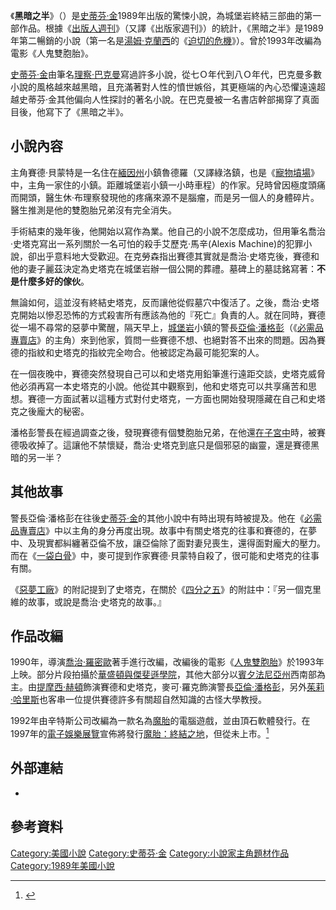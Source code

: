 {{noteTA
|1=zh-hk:佐治·A·雷美奧; zh-tw:喬治·羅密歐;
}}

{{NoteTA|G1=Show}}
{{Infobox Book | 
| name          = 黑暗之半
| title_orig    = '''''The Dark Half'''''
| translator    = [[劉韋廷|劉韋廷]]
| image         = [[File:The_Dark_Half.jpg|200px]]
| image_caption = 《黑暗之半》封面
| author        = [[史蒂芬·金|史蒂芬·金]]
| illustrator   = 
| cover_artist  = 
| country       = [[美國|美國]]
| language      = {{flagicon|USA}} [[英語|英語]]<br />{{flagicon|TWN}} [[繁體中文|繁體中文]]
| series        = 
| genre         = [[驚悚|驚悚]]
| publisher     = {{flagicon|USA}} [[維京出版社|維京出版社]]<br />{{flagicon|TWN}} [[遠流出版社|遠流出版社]]
| release_date  = 1989年11月1日
| chinese_release_date = 2006年11月1日
| media_type    = 平裝
| pages         = 380頁
| isbn          = ISBN 978-957-32-5978-3
| preceded_by   = 
| followed_by   = 
}}
《'''黑暗之半'''》（{{lang-en|''The Dark Half''}}）是[[史蒂芬·金|史蒂芬·金]]1989年出版的驚悚小說，為城堡岩終結三部曲的第一部作品。根據《[[出版人週刊|出版人週刊]]》（又譯《出版家週刊》）的統計，《黑暗之半》是1989年第二暢銷的小說（第一名是[[湯姆·克蘭西|湯姆·克蘭西]]的《[[迫切的危機|迫切的危機]]》）。曾於1993年改編為電影《人鬼雙胞胎》。

[[史蒂芬·金|史蒂芬·金]]由筆名[[理察·巴克曼|理察·巴克曼]]寫過許多小說，從七Ｏ年代到八Ｏ年代，巴克曼多數小說的風格越來越黑暗，且充滿著對人性的憤世嫉俗，其更極端的內心恐懼遠遠超越史蒂芬·金其他偏向人性探討的著名小說。在巴克曼被一名書店幹部揭穿了真面目後，他寫下了《黑暗之半》。

== 小說內容 ==

主角賽德·貝蒙特是一名住在[[緬因州|緬因州]]小鎮魯德羅（又譯綠洛鎮，也是《[[寵物墳場|寵物墳場]]》中，主角一家住的小鎮。距離城堡岩小鎮一小時車程）的作家。兒時曾因極度頭痛而開頭，醫生休·布理察發現他的疼痛來源不是腦瘤，而是另一個人的身體碎片。醫生推測是他的雙胞胎兄弟沒有完全消失。

手術結束的幾年後，他開始以寫作為業。他自己的小說不怎麼成功，但用筆名喬治·史塔克寫出一系列關於一名可怕的殺手艾歷克·馬辛(Alexis Machine)的犯罪小說，卻出乎意料地大受歡迎。在克勞森指出賽德其實就是喬治·史塔克後，賽德和他的妻子麗茲決定為史塔克在城堡岩辦一個公開的葬禮。墓碑上的墓誌銘寫著：'''不是什麼多好的傢伙'''。

無論如何，這並沒有終結史塔克，反而讓他從假墓穴中復活了。之後，喬治·史塔克開始以慘忍恐怖的方式殺害所有應該為他的『死亡』負責的人。就在同時，賽德從一場不尋常的惡夢中驚醒，隔天早上，[[城堡岩|城堡岩]]小鎮的警長[[亞倫·潘格彭|亞倫·潘格彭]]（《[[必需品專賣店|必需品專賣店]]》的主角）來到他家，質問一些賽德不想、也絕對答不出來的問題。因為賽德的指紋和史塔克的指紋完全吻合。他被認定為最可能犯案的人。

在一個夜晚中，賽德突然發現自己可以和史塔克用鉛筆進行遠距交談，史塔克威脅他必須再寫一本史塔克的小說。他從其中觀察到，他和史塔克可以共享痛苦和思想。賽德一方面試著以這種方式對付史塔克，一方面也開始發現隱藏在自己和史塔克之後龐大的秘密。

潘格彭警長在經過調查之後，發現賽德有個雙胞胎兄弟，在他還[[In_utero|在子宮中]]時，被賽德吸收掉了。這讓他不禁懷疑，喬治·史塔克到底只是個邪惡的幽靈，還是賽德黑暗的另一半？

== 其他故事 ==
警長亞倫·潘格彭在往後[[史蒂芬·金|史蒂芬·金]]的其他小說中有時出現有時被提及。他在《[[必需品專賣店|必需品專賣店]]》中以主角的身分再度出現。故事中有關史塔克的往事和賽德的，在夢中、及現實都糾纏著亞倫不放，讓亞倫除了面對妻兒喪生，還得面對龐大的壓力。而在《[[一袋白骨|一袋白骨]]》中，麥可提到作家賽德·貝蒙特自殺了，很可能和史塔克的往事有關。

《[[惡夢工廠|惡夢工廠]]》的附記提到了史塔克，在關於《[[四分之五|四分之五]]》的附註中：『另一個克里維的故事，或說是喬治·史塔克的故事。』

== 作品改編 ==
1990年，導演[[喬治·羅密歐|喬治·羅密歐]]著手進行改編，改編後的電影《[[人鬼雙胞胎|人鬼雙胞胎]]》於1993年上映。部分片段拍攝於[[華盛頓與傑斐遜學院|華盛頓與傑斐遜學院]]，其他大部分以[[賓夕法尼亞州|賓夕法尼亞州]]西南部為主。由[[提摩西·赫頓|提摩西·赫頓]]飾演賽德和史塔克，麥可·羅克飾演警長[[亞倫·潘格彭|亞倫·潘格彭]]，另外[[茱莉·哈里斯|茱莉·哈里斯]]也客串一位提供賽德許多有關超自然知識的古怪大學教授。

1992年由辛特斯公司改編為一款名為[[魔胎|魔胎]]的電腦遊戲，並由頂石軟體發行。在1997年的[[電子娛樂展覽|電子娛樂展覽]]宣佈將發行[[魔胎：終結之地|魔胎：終結之地]]，但從未上市。<ref>{{cite web | author=[[IGN|IGN]]公司職員 | date=1997年6月12日 | title=電子娛樂展覽 ： 史蒂芬·金授權了遊戲 | url=http://psx.ign.com/articles/063/063079p1.html | work=IGN.com | accessdate=2008-10-29 | archive-url=https://web.archive.org/web/20110606113412/http://psx.ign.com/articles/063/063079p1.html | archive-date=2011年6月6日 | dead-url=yes }}</ref>

== 外部連結 ==
* {{moby game|id=/dark-half|name=魔胎}}

== 參考資料 ==
{{reflist|1}}

{{史蒂芬·金}}

[[Category:美國小說|Category:美國小說]]
[[Category:史蒂芬·金|Category:史蒂芬·金]]
[[Category:小說家主角題材作品|Category:小說家主角題材作品]]
[[Category:1989年美國小說|Category:1989年美國小說]]